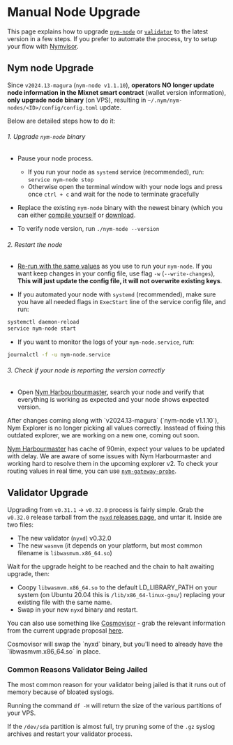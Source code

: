 
# Manual Node Upgrade

This page explains how to upgrade [`nym-node`](#nym-node-upgrade) or [`validator`](#validator-upgrade) to the latest version in a few steps. If you prefer to automate the process, try to setup your flow with [Nymvisor](nymvisor-upgrade.md).

<VarInfo />

## Nym node Upgrade

Since `v2024.13-magura` (`nym-node v1.1.10`), **operators NO longer update node information in the Mixnet smart contract** (wallet version information), **only upgrade node binary** (on VPS), resulting in `~/.nym/nym-nodes/<ID>/config/config.toml` update.

Below are detailed steps how to do it:

<Steps>

###### 1. Upgrade `nym-node` binary

- Pause your node process.
    - If you run your node as `systemd` service (recommended), run: `service nym-node stop`
    - Otherwise open the terminal window with your node logs and press once `ctrl + c` and wait for the node to terminate gracefully

- Replace the existing `nym-node` binary with the newest binary (which you can either [compile yourself](../../binaries/building-nym.mdx) or [download](../../binaries/pre-built-binaries.mdx).

- To verify node version, run `./nym-node --version`

###### 2. Restart the node

- [Re-run with the same values](../nym-node/setup.mdx#initialise--run) as you use to run your `nym-node`. If you want keep changes in your config file, use flag `-w` (`--write-changes`), **This will just update the config file, it will not overwrite existing keys**.

- If you automated your node with `systemd` (recommended), make sure you have all needed flags in `ExecStart` line of the service config file, and run:
```sh
systemctl daemon-reload
service nym-node start
```

- If you want to monitor the logs of your `nym-node.service`, run:
```sh
journalctl -f -u nym-node.service
```


###### 3. Check if your node is reporting the version correctly

- Open [Nym Harbourbourmaster](https://harbourmaster.nymtech.net), search your node and verify that everything is working as expected and your node shows expected version.

</Steps>

<Callout type="info" emoji="ℹ️">
After changes coming along with `v2024.13-magura` (`nym-node v1.1.10`), Nym Explorer is no longer picking all values correctly. Insstead of fixing this outdated explorer, we are working on a new one, coming out soon.

[Nym Harbourmaster](https://harbourmaster.nymtech.net) has cache of 90min, expect your values to be updated with delay. We are aware of some issues with Nym Harbourmaster and working hard to resolve them in the upcoming explorer v2. To check your routing values in real time, you can use [`nym-gateway-probe`](../performance-and-testing/gateway-probe).
</Callout>

## Validator Upgrade

Upgrading from `v0.31.1` -> `v0.32.0` process is fairly simple. Grab the `v0.32.0` release tarball from the [`nyxd` releases page](https://github.com/nymtech/nyxd/releases), and untar it. Inside are two files:

- The new validator (`nyxd`) v0.32.0
- The new `wasmvm` (it depends on your platform, but most common filename is `libwasmvm.x86_64.so`)

Wait for the upgrade height to be reached and the chain to halt awaiting upgrade, then:

- Coopy `libwasmvm.x86_64.so` to the default LD_LIBRARY_PATH on your system (on Ubuntu 20.04 this is `/lib/x86_64-linux-gnu/`) replacing your existing file with the same name.
- Swap in your new `nyxd` binary and restart.

You can also use something like [Cosmovisor](https://github.com/cosmos/cosmos-sdk/tree/main/tools/cosmovisor) - grab the relevant information from the current upgrade proposal [here](https://nym.explorers.guru/proposal/9).

<Callout type="info" emoji="ℹ️">
Cosmovisor will swap the `nyxd` binary, but you'll need to already have the `libwasmvm.x86_64.so` in place.
</Callout>

### Common Reasons Validator Being Jailed

The most common reason for your validator being jailed is that it runs out of memory because of bloated syslogs.

Running the command `df -H` will return the size of the various partitions of your VPS.

If the `/dev/sda` partition is almost full, try pruning some of the `.gz` syslog archives and restart your validator process.
